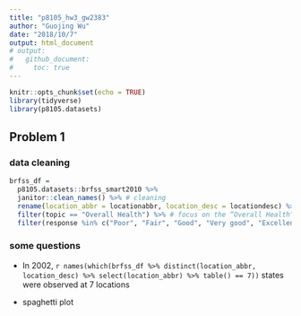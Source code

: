 ```yaml
---
title: "p8105_hw3_gw2383"
author: "Guojing Wu"
date: "2018/10/7"
output: html_document
# output:
#   github_document:
#     toc: true
---
```


```r
knitr::opts_chunk$set(echo = TRUE)
library(tidyverse)
library(p8105.datasets)
```

## Problem 1

### data cleaning

```r
brfss_df = 
  p8105.datasets::brfss_smart2010 %>% 
  janitor::clean_names() %>% # cleaning
  rename(location_abbr = locationabbr, location_desc = locationdesc) %>% # format the variable name
  filter(topic == "Overall Health") %>% # focus on the “Overall Health” topic 
  filter(response %in% c("Poor", "Fair", "Good", "Very good", "Excellent")) # choose response
```

### some questions

* In 2002, `r names(which(brfss_df %>% distinct(location_abbr, location_desc) %>% select(location_abbr) %>% table() == 7))` states were observed at 7 locations

* spaghetti plot

```r

```
